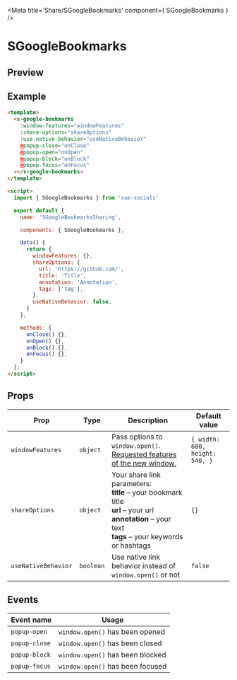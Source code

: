 
<Meta title='Share/SGoogleBookmarks' component={ SGoogleBookmarks } />

<style>{`
  .custom-preview .base-canvas {
    height: auto;
  }
`}</style>

# SGoogleBookmarks

## Preview

<Preview className="custom-preview">
  <Story id='share-sgooglebookmarks--default' />
</Preview>

## Example

```html
<template>
  <s-google-bookmarks
    :window-features="windowFeatures"
    :share-options="shareOptions"
    :use-native-behavior="useNativeBehavior"
    @popup-close="onClose"
    @popup-open="onOpen"
    @popup-block="onBlock"
    @popup-focus="onFocus"
  ></s-google-bookmarks>
</template>

<script>
  import { SGoogleBookmarks } from 'vue-socials'

  export default {
    name: 'SGoogleBookmarksSharing',

    components: { SGoogleBookmarks },

    data() {
      return {
        windowFeatures: {},
        shareOptions: {
          url: 'https://github.com/',
          title: 'Title',
          annotation: 'Annotation',
          tags: ['tag'],
        },
        useNativeBehavior: false,
      }
    },

    methods: {
      onClose() {},
      onOpen() {},
      onBlock() {},
      onFocus() {},
    }
  };
</script>
```

## Props

| Prop | Type | Description | Default value |
| ------ | ------ | ------ | ------ |
`windowFeatures` | `object` | Pass options to `window.open()`. [Requested features of the new window.](https://developer.mozilla.org/en-US/docs/Web/API/Window/open#window_features) | `{ width: 600, height: 540, }`
`shareOptions` | `object` | Your share link parameters: <br /> **title** – your bookmark title <br /> **url** – your url <br /> **annotation** – your text <br /> **tags** – your keywords or hashtags <br /> | `{}`
`useNativeBehavior` | `boolean` | Use native link behavior instead of `window.open()` or not | `false`

## Events

| Event name | Usage |
| ------ | ------ |
`popup-open` | `window.open()` has been opened |
`popup-close` | `window.open()` has been closed |
`popup-block` | `window.open()` has been blocked |
`popup-focus` | `window.open()` has been focused |

